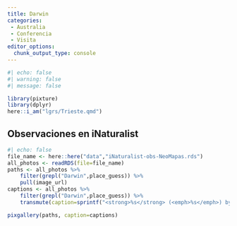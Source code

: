 ```yaml
---
title: Darwin
categories:
 - Australia
 - Conferencia
 - Visita
editor_options: 
  chunk_output_type: console
---
```



```r
#| echo: false
#| warning: false
#| message: false

library(pixture)
library(dplyr)
here::i_am("lgrs/Trieste.qmd")

```

## Observaciones en iNaturalist

```r
#| echo: false
file_name <- here::here("data","iNaturalist-obs-NeoMapas.rds")
all_photos <- readRDS(file=file_name) 
paths <- all_photos %>% 
    filter(grepl("Darwin",place_guess)) %>% 
    pull(image_url)
captions <- all_photos %>% 
    filter(grepl("Darwin",place_guess)) %>% 
    transmute(caption=sprintf("<strong>%s</strong> (<emph>%s</emph>) by <a href='%s' target='iNat'>NeoMapas @ iNaturalist</a>",species_guess,scientific_name,url)) %>% pull()

pixgallery(paths, caption=captions)
```